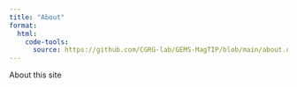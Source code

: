 ```yaml
---
title: "About"
format:
  html: 
    code-tools: 
      source: https://github.com/CGRG-lab/GEMS-MagTIP/blob/main/about.qmd
---
```


About this site
